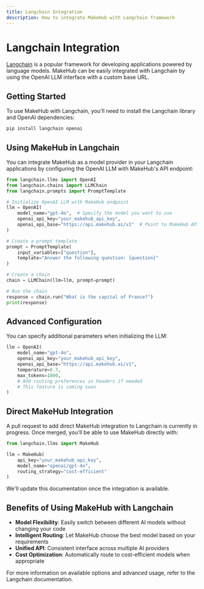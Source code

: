 ```yaml
---
title: Langchain Integration
description: How to integrate MakeHub with Langchain framework
---
```


# Langchain Integration

[Langchain](https://www.langchain.com/) is a popular framework for developing applications powered by language models. MakeHub can be easily integrated with Langchain by using the OpenAI LLM interface with a custom base URL.

## Getting Started

To use MakeHub with Langchain, you'll need to install the Langchain library and OpenAI dependencies:

```bash
pip install langchain openai
```

## Using MakeHub in Langchain

You can integrate MakeHub as a model provider in your Langchain applications by configuring the OpenAI LLM with MakeHub's API endpoint:

```python
from langchain.llms import OpenAI
from langchain.chains import LLMChain
from langchain.prompts import PromptTemplate

# Initialize OpenAI LLM with MakeHub endpoint
llm = OpenAI(
    model_name="gpt-4o",  # Specify the model you want to use
    openai_api_key="your_makehub_api_key",
    openai_api_base="https://api.makehub.ai/v1"  # Point to MakeHub API
)

# Create a prompt template
prompt = PromptTemplate(
    input_variables=["question"],
    template="Answer the following question: {question}"
)

# Create a chain
chain = LLMChain(llm=llm, prompt=prompt)

# Run the chain
response = chain.run("What is the capital of France?")
print(response)
```

## Advanced Configuration

You can specify additional parameters when initializing the LLM:

```python
llm = OpenAI(
    model_name="gpt-4o",
    openai_api_key="your_makehub_api_key",
    openai_api_base="https://api.makehub.ai/v1",
    temperature=0.7,
    max_tokens=1000,
    # Add routing preferences in headers if needed
    # This feature is coming soon
)
```

## Direct MakeHub Integration

A pull request to add direct MakeHub integration to Langchain is currently in progress. Once merged, you'll be able to use MakeHub directly with:

```python
from langchain.llms import MakeHub

llm = MakeHub(
    api_key="your_makehub_api_key",
    model_name="openai/gpt-4o",
    routing_strategy="cost-efficient"
)
```

We'll update this documentation once the integration is available.

## Benefits of Using MakeHub with Langchain

- **Model Flexibility**: Easily switch between different AI models without changing your code
- **Intelligent Routing**: Let MakeHub choose the best model based on your requirements
- **Unified API**: Consistent interface across multiple AI providers
- **Cost Optimization**: Automatically route to cost-efficient models when appropriate

For more information on available options and advanced usage, refer to the Langchain documentation.
